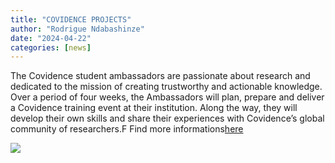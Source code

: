 ```yaml
---
title: "COVIDENCE PROJECTS"
author: "Rodrigue Ndabashinze"
date: "2024-04-22"
categories: [news]
---
```


The Covidence student ambassadors are passionate about research and dedicated to the mission of creating trustworthy and actionable knowledge. Over a period of four weeks, the Ambassadors will plan, prepare and deliver a Covidence training event at their institution. Along the way, they will develop their own skills and share their experiences with Covidence’s global community of researchers.F
Find more informations[here](https://www.covidence.org/blog/meet-the-2023-student-ambassadors/){target="_blank"} 

![](index.jpg)


